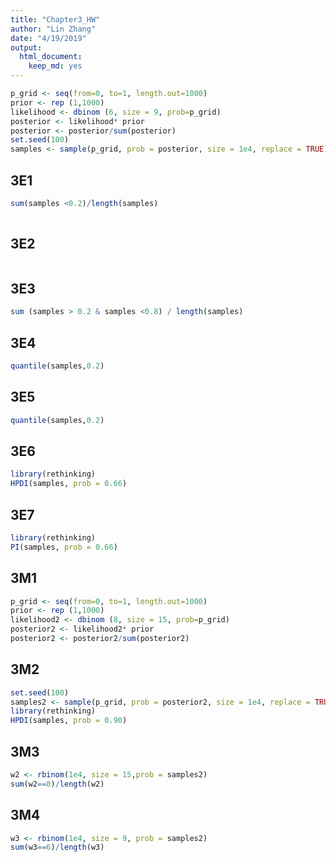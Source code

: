 ---
title: "Chapter3_HW"
author: "Lin Zhang"
date: "4/19/2019"
output: 
  html_document: 
    keep_md: yes
---

```{r}
p_grid <- seq(from=0, to=1, length.out=1000)
prior <- rep (1,1000)
likelihood <- dbinom (6, size = 9, prob=p_grid)
posterior <- likelihood* prior
posterior <- posterior/sum(posterior)
set.seed(100)
samples <- sample(p_grid, prob = posterior, size = 1e4, replace = TRUE)
```

## 3E1
```{r}
sum(samples <0.2)/length(samples)
                      
```
## 3E2
```{r}

```

## 3E3
```{r 3E3}
sum (samples > 0.2 & samples <0.8) / length(samples)
```
## 3E4
```{r 3E4}
quantile(samples,0.2)
```
## 3E5
```{r 3E5}
quantile(samples,0.2)
```
## 3E6
```{r 3E6}
library(rethinking)
HPDI(samples, prob = 0.66)
```
## 3E7
```{r 3E7}
library(rethinking)
PI(samples, prob = 0.66)
```
## 3M1
```{r 3M1}
p_grid <- seq(from=0, to=1, length.out=1000)
prior <- rep (1,1000)
likelihood2 <- dbinom (8, size = 15, prob=p_grid)
posterior2 <- likelihood2* prior
posterior2 <- posterior2/sum(posterior2)

```

## 3M2
```{r 3M2}
set.seed(100)
samples2 <- sample(p_grid, prob = posterior2, size = 1e4, replace = TRUE)
library(rethinking)
HPDI(samples, prob = 0.90)
```
## 3M3
```{r 3M3}
w2 <- rbinom(1e4, size = 15,prob = samples2)
sum(w2==8)/length(w2)

```

## 3M4
```{r 3M4}
w3 <- rbinom(1e4, size = 9, prob = samples2)
sum(w3==6)/length(w3)
```

